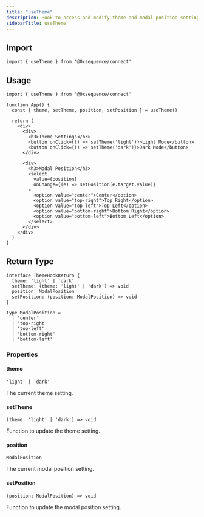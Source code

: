 ```yaml
---
title: "useTheme"
description: Hook to access and modify theme and modal position settings
sidebarTitle: useTheme
---
```


## Import

```tsx
import { useTheme } from '@0xsequence/connect'
```

## Usage

```tsx
import { useTheme } from '@0xsequence/connect'

function App() {
  const { theme, setTheme, position, setPosition } = useTheme()
  
  return (
    <div>
      <div>
        <h3>Theme Settings</h3>
        <button onClick={() => setTheme('light')}>Light Mode</button>
        <button onClick={() => setTheme('dark')}>Dark Mode</button>
      </div>
      
      <div>
        <h3>Modal Position</h3>
        <select 
          value={position} 
          onChange={(e) => setPosition(e.target.value)}
        >
          <option value="center">Center</option>
          <option value="top-right">Top Right</option>
          <option value="top-left">Top Left</option>
          <option value="bottom-right">Bottom Right</option>
          <option value="bottom-left">Bottom Left</option>
        </select>
      </div>
    </div>
  )
}
```

## Return Type

```tsx
interface ThemeHookReturn {
  theme: 'light' | 'dark'
  setTheme: (theme: 'light' | 'dark') => void
  position: ModalPosition
  setPosition: (position: ModalPosition) => void
}

type ModalPosition = 
  | 'center'
  | 'top-right'
  | 'top-left'
  | 'bottom-right'
  | 'bottom-left'
```

### Properties

#### theme

`'light' | 'dark'`

The current theme setting.

#### setTheme

`(theme: 'light' | 'dark') => void`

Function to update the theme setting.

#### position

`ModalPosition`

The current modal position setting.

#### setPosition

`(position: ModalPosition) => void`

Function to update the modal position setting.
